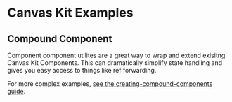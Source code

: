 

<Meta title="Examples/Compound Component" />

# Canvas Kit Examples

## Compound Component

Component component utilites are a great way to wrap and extend exisitng Canvas Kit Components. This
can dramatically simplify state handling and gives you easy access to things like ref forwarding.

For more complex examples,
[see the creating-compound-components guide](https://workday.github.io/canvas-kit/?path=/docs/guides-creating-compound-components--page).

<CodeExamplePreview code={Template} />

